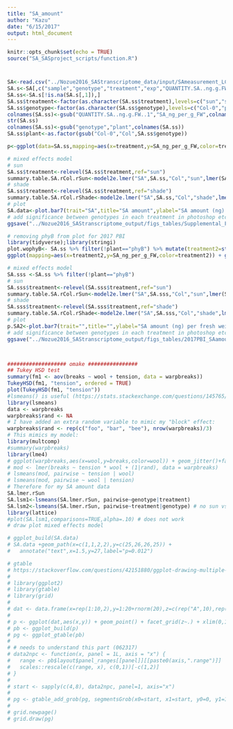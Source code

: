 ```yaml
---
title: "SA_amount"
author: "Kazu"
date: "6/15/2017"
output: html_document
---
```


```r
knitr::opts_chunk$set(echo = TRUE)
source("SA_SASproject_scripts/function.R")

```
# 
```r
SA<-read.csv("../Nozue2016_SAStranscriptome_data/input/SAmeasurement_LCMS 06-14-2007 Kazu.csv")
SA.s<-SA[,c("sample","genotype","treatment","exp","QUANTITY.SA..ng.g.FW..1")]
SA.ss<-SA.s[!is.na(SA.s[,1]),]
SA.ss$treatment<-factor(as.character(SA.ss$treatment),levels=c("sun","shade"))
SA.ss$genotype<-factor(as.character(SA.ss$genotype),levels=c("Col-0","phyB","sid2"))
colnames(SA.ss)<-gsub("QUANTITY.SA..ng.g.FW..1","SA_ng_per_g_FW",colnames(SA.ss))
str(SA.ss)
colnames(SA.ss)<-gsub("genotype","plant",colnames(SA.ss))
SA.ss$plant<-as.factor(gsub("Col-0","Col",SA.ss$genotype))

p<-ggplot(data=SA.ss,mapping=aes(x=treatment,y=SA_ng_per_g_FW,color=treatment)) + geom_boxplot()+geom_jitter() + facet_grid(.~plant)

# mixed effects model
# sun
SA.ss$treatment<-relevel(SA.ss$treatment,ref="sun")
summary.table.SA.rCol.rSun<-model2e.lmer("SA",SA.ss,"Col","sun",lmer(SA_ng_per_g_FW~plant*treatment+(1|exp),data=SA.ss),saveplot=T) # use this if there are more sets
# shade
SA.ss$treatment<-relevel(SA.ss$treatment,ref="shade")
summary.table.SA.rCol.rShade<-model2e.lmer("SA",SA.ss,"Col","shade",lmer(SA_ng_per_g_FW~plant*treatment+(1|exp),data=SA.ss),saveplot=T) # use this if there are more sets
# plot
SA.data<-plot.bar7(trait="SA",title="SA amount",ylabel="SA amount (ng) per fresh weight(g)",data.input=merge(summary.table.SA.rCol.rSun,summary.table.SA.rCol.rShade,by="plant"),save.plot=F,show.plot=T,rownum=1,RFRratio=T,significance=F)+ scale_fill_manual( values = c("high \nR/FR" = "red","low \nR/FR" = "darkred")) + scale_colour_manual( values = c("high \nR/FR" = "red","low \nR/FR" = "darkred")) + theme(axis.text.x=element_blank(),axis.ticks = element_blank(),legend.title = element_blank())
# add significance between genotypes in each treatment in photoshop etc.
ggsave("../Nozue2016_SAStranscriptome_output/figs_tables/Supplemental_Fig1_SAamount.png",width=3, height=4)

# removing phyB from plot for 2017 PBI
library(tidyverse);library(stringi)
plot.wophyB<- SA.ss %>% filter(!plant=="phyB") %>% mutate(treatment2=stri_replace_all_fixed(as.character(treatment),"sun","high \nR/FR"),treatment2=stri_replace_all_fixed(treatment2,"shade","low \nR/FR")) %>%
ggplot(mapping=aes(x=treatment2,y=SA_ng_per_g_FW,color=treatment2)) + geom_boxplot() + facet_grid(.~plant)+ scale_fill_manual( values = c("high \nR/FR" = "red","low \nR/FR" = "darkred")) + scale_colour_manual( values = c("high \nR/FR" = "red","low \nR/FR" = "darkred")) + theme(axis.text.x=element_blank(),axis.ticks = element_blank(),legend.title = element_blank()) + labs(y="SA (ng) per fresh weight (g)",x="") 

# mixed effects model
SA.sss <-SA.ss %>% filter(!plant=="phyB") 
# sun
SA.sss$treatment<-relevel(SA.sss$treatment,ref="sun")
summary.table.SA.rCol.rSun<-model2e.lmer("SA",SA.sss,"Col","sun",lmer(SA_ng_per_g_FW~plant*treatment+(1|exp),data=SA.sss),saveplot=T) # use this if there are more sets
# shade
SA.sss$treatment<-relevel(SA.sss$treatment,ref="shade")
summary.table.SA.rCol.rShade<-model2e.lmer("SA",SA.sss,"Col","shade",lmer(SA_ng_per_g_FW~plant*treatment+(1|exp),data=SA.sss),saveplot=T) # use this if there are more sets
# plot
p.SA2<-plot.bar7(trait="",title="",ylabel="SA amount (ng) per fresh weight(g)",data.input=merge(summary.table.SA.rCol.rSun,summary.table.SA.rCol.rShade,by="plant"),save.plot=F,show.plot=T,rownum=1,RFRratio=T,significance=F)+ scale_fill_manual( values = c("high \nR/FR" = "red","low \nR/FR" = "darkred")) + scale_colour_manual( values = c("high \nR/FR" = "red","low \nR/FR" = "darkred")) + theme(axis.text.x=element_blank(),axis.ticks.x = element_blank(),legend.title = element_blank(),strip.text.x = element_text(face="italic",size=15))+ labs(x="")
# add significance between genotypes in each treatment in photoshop etc.
ggsave("../Nozue2016_SAStranscriptome_output/figs_tables/2017PBI_SAamount3.png",width=3, height=4)



################### omake ################
## Tukey HSD test
summary(fm1 <- aov(breaks ~ wool + tension, data = warpbreaks))
TukeyHSD(fm1, "tension", ordered = TRUE)
plot(TukeyHSD(fm1, "tension"))
#lsmeans() is useful (https://stats.stackexchange.com/questions/145765/post-hoc-testing-in-multcompglht-for-mixed-effects-models-lme4-with-interact)
library(lsmeans)
data <- warpbreaks
warpbreaks$rand <- NA
# I have added an extra random variable to mimic my "block" effect:
warpbreaks$rand <- rep(c("foo", "bar", "bee"), nrow(warpbreaks)/3)
# This mimics my model:
library(multcomp)
#summary(warpbreaks)
library(lme4)
# ggplot(warpbreaks,aes(x=wool,y=breaks,color=wool)) + geom_jitter()+facet_grid(.~tension)
# mod <- lmer(breaks ~ tension * wool + (1|rand), data = warpbreaks) 
# lsmeans(mod, pairwise ~ tension | wool)
# lsmeans(mod, pairwise ~ wool | tension)
# Therefore for my SA amount data
SA.lmer.rSun
SA.lsm1<-lsmeans(SA.lmer.rSun, pairwise~genotype|treatment) 
SA.lsm2<-lsmeans(SA.lmer.rSun, pairwise~treatment|genotype) # no sun vs shade effects
library(lattice)
#plot(SA.lsm1,comparisons=TRUE,alpha=.10) # does not work
# draw plot mixed effects model

# ggplot_build(SA.data)
# SA.data +geom_path(x=c(1,1,2,2),y=c(25,26,26,25)) +
#   annotate("text",x=1.5,y=27,label="p=0.012")

# gtable
# https://stackoverflow.com/questions/42151880/ggplot-drawing-multiple-lines-across-facets
# 
# library(ggplot2)
# library(gtable)
# library(grid)
# 
# dat <- data.frame(x=rep(1:10,2),y=1:20+rnorm(20),z=c(rep("A",10),rep("B",10)))
# 
# p <- ggplot(dat,aes(x,y)) + geom_point() + facet_grid(z~.) + xlim(0,10)
# pb <- ggplot_build(p)
# pg <- ggplot_gtable(pb)
# 
# # needs to understand this part (062317)
# data2npc <- function(x, panel = 1L, axis = "x") {
#   range <- pb$layout$panel_ranges[[panel]][[paste0(axis,".range")]]
#   scales::rescale(c(range, x), c(0,1))[-c(1,2)]
# }
# 
# start <- sapply(c(4,8), data2npc, panel=1, axis="x")
# 
# pg <- gtable_add_grob(pg, segmentsGrob(x0=start, x1=start, y0=0, y1=1, gp=gpar(lty=2)), t=8, b=6, l=4)
# 
# grid.newpage()
# grid.draw(pg)

```